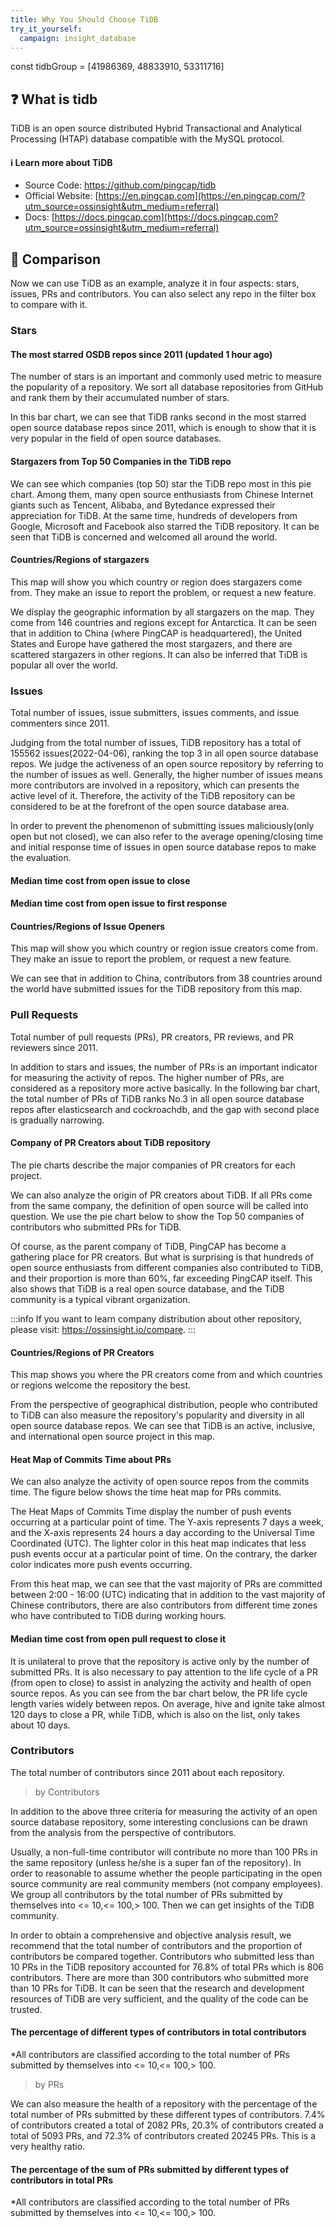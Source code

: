 ```yaml
---
title: Why You Should Choose TiDB
try_it_yourself:
  campaign: insight_database
---
```

const tidbGroup = [41986369, 48833910, 53311716]

## ❓ What is tidb

TiDB is an open source distributed Hybrid Transactional and Analytical Processing (HTAP) database compatible with the MySQL protocol.

#### ℹ️  Learn more about TiDB
- Source Code: https://github.com/pingcap/tidb
- Official Website: [https://en.pingcap.com](https://en.pingcap.com/?utm_source=ossinsight&utm_medium=referral)
- Docs: [https://docs.pingcap.com](https://docs.pingcap.com?utm_source=ossinsight&utm_medium=referral)


## 👀 Comparison

Now we can use TiDB as an example, analyze it in four aspects: stars, issues, PRs and contributors. You can also select any repo in the filter box to compare with it.

### Stars

#### The most starred OSDB repos since 2011 (updated 1 hour ago)

The number of stars is an important and commonly used metric to measure the popularity of a repository. We sort all database repositories from GitHub and rank them by their accumulated number of stars.

In this bar chart, we can see that TiDB ranks second in the most starred open source database repos since 2011, which is enough to show that it is very popular in the field of open source databases.

<CommonChart
  chart='barchart'
  category='rt-osdb-ranking-by-stars'
  n={20}
  formatSql={false}
  categoryIndex='repo_group_name'
  valueIndex='num'
  seriesName='Stars'
  categoryType={false}
/>

#### Stargazers from Top 50 Companies in the TiDB repo

We can see which companies (top 50) star the TiDB repo most in this pie chart. Among them, many open source enthusiasts from Chinese Internet giants such as Tencent, Alibaba, and Bytedance expressed their appreciation for TiDB. At the same time, hundreds of developers from Google, Microsoft and Facebook also starred the TiDB repository. It can be seen that TiDB is concerned and welcomed all around the world.

<GroupSelect />

<CommonChart
  chart='piechart'
  category='stars-top-50-company'
  formatSql={false}
  categoryIndex='company_name'
  valueIndex='stargazers'
  categoryType='owner'
  seriesName='Stargazers'
  repoId={tidbGroup}
  comparing
/>

#### Countries/Regions of stargazers

This map will show you which country or region does stargazers come from. They make an issue to report the problem, or request a new feature.

We display the geographic information by all stargazers on the map. They come from 146 countries and regions except for Antarctica. It can be seen that in addition to China (where PingCAP is headquartered), the United States and Europe have gathered the most stargazers, and there are scattered stargazers in other regions. It can also be inferred that TiDB is popular all over the world.

<CommonChart
  chart='worldmapchart'
  category='stars-map'
  formatSql={false}
  categoryIndex='country_or_area'
  valueIndex='count'
  seriesName='stargazers'
  effect={false}
  size={56}
  repoId={tidbGroup}
  comparing
/>

### Issues

Total number of issues, issue submitters, issues comments, and issue commenters since 2011.

Judging from the total number of issues, TiDB repository has a total of 155562 issues(2022-04-06), ranking the top 3 in all open source database repos. We judge the activeness of an open source repository by referring to the number of issues as well. Generally, the higher number of issues means more contributors are involved in a repository, which can presents the active level of it. Therefore, the activity of the TiDB repository can be considered to be at the forefront of the open source database area.

<CommonChart
  chart='barchart'
  category='rt-osdb-ranking-by-issues'
  n={20}
  formatSql={false}
  categoryIndex='repo_group_name'
  valueIndex='num'
  seriesName='Issues'
  categoryType={false}
/>

In order to prevent the phenomenon of submitting issues maliciously(only open but not closed), we can also refer to the average opening/closing time and initial response time of issues in open source database repos to make the evaluation.

#### Median time cost from open issue to close

<CommonChart
  chart='barchart'
  category='rt-osdb-ranking-by-median-issue-open-to-close'
  n={20}
  formatSql={false}
  categoryIndex='repo_group_name'
  valueIndex='days'
  seriesName='Days'
  categoryType={false}
/>

#### Median time cost from open issue to first response

<CommonChart
  chart='barchart'
  category='rt-osdb-ranking-by-median-issue-open-to-first-respond'
  n={20}
  formatSql={false}
  categoryIndex='repo_group_name'
  valueIndex='days'
  seriesName='Days'
  categoryType={false}
/>

#### Countries/Regions of Issue Openers

This map will show you which country or region issue creators come from. They make an issue to report the problem, or request a new feature.

We can see that in addition to China, contributors from 38 countries around the world have submitted issues for the TiDB repository from this map.

<CommonChart
  chart='worldmapchart'
  category='issue-creators-map'
  formatSql={false}
  categoryIndex='country_or_area'
  valueIndex='count'
  seriesName='Issue openers'
  effect={false}
  size={56}
  repoId={tidbGroup}
  comparing
/>

### Pull Requests

Total number of pull requests (PRs), PR creators, PR reviews, and PR reviewers since 2011.

In addition to stars and issues, the number of PRs is an important indicator for measuring the activity of repos. The higher number of PRs, are considered as a repository more active basically. In the following bar chart, the total number of PRs of TiDB ranks No.3 in all open source database repos after elasticsearch and cockroachdb, and the gap with second place is gradually narrowing.

<CommonChart
  chart='barchart'
  category='rt-osdb-ranking-by-prs'
  n={20}
  formatSql={false}
  categoryIndex='repo_group_name'
  valueIndex='num'
  seriesName='PRs'
  categoryType={false}
/>

#### Company of PR Creators about TiDB repository
The pie charts describe the major companies of PR creators for each project.

We can also analyze the origin of PR creators about TiDB. If all PRs come from the same company, the definition of open source will be called into question. We use the pie chart below to show the Top 50 companies of contributors who submitted PRs for TiDB.

Of course, as the parent company of TiDB, PingCAP has become a gathering place for PR creators. But what is surprising is that hundreds of open source enthusiasts from different companies also contributed to TiDB, and their proportion is  more than 60%, far exceeding PingCAP itself. This also shows that TiDB is a real open source database, and the TiDB community is a typical vibrant organization.

<CommonChart
  chart='piechart'
  category='pull-request-creators-top-50-company'
  formatSql={false}
  categoryIndex='company_name'
  valueIndex='code_contributors'
  categoryType='owner'
  seriesName='Contributors'
  repoId={tidbGroup}
  comparing
/>

:::info
If you want to learn company distribution about other repository, please visit: https://ossinsight.io/compare.
:::

#### Countries/Regions of PR Creators
This map shows you where the PR creators come from and which countries or regions welcome the repository the best.

From the perspective of geographical distribution, people who contributed to TiDB can also measure the repository's popularity and diversity in all open source database repos. We can see that TiDB is an active, inclusive, and international open source project in this map.

<CommonChart
    chart='worldmapchart'
    category='analyze-pull-request-creators-map'
    formatSql={false}
    categoryIndex='country_or_area'
    valueIndex='pr_creators'
    seriesName='PR creators'
    effect={false}
    size={56}
    repoId={tidbGroup}
    comparing
/>

#### Heat Map of Commits Time about PRs

We can also analyze the activity of open source repos from the commits time. The figure below shows the time heat map for PRs commits.

The Heat Maps of Commits Time display the number of push events occurring at a particular point of time. The Y-axis represents 7 days a week, and the X-axis represents 24 hours a day according to the Universal Time Coordinated (UTC). The lighter color in this heat map indicates that less push events occur at a particular point of time. On the contrary, the darker color indicates more push events occurring.

From this heat map, we can see that the vast majority of PRs are committed between 2:00 - 16:00 (UTC) indicating that in addition to the vast majority of Chinese contributors, there are also contributors from different time zones who have contributed to TiDB during working hours.

<CommonChart
    chart='heatmapchart'
    category='analyze-commits-time-distribution'
    xIndex='hour'
    yIndex='dayofweek'
    valueIndex='pushes'
    formatSql={false}
    repoId={tidbGroup}
    comparing
/>

#### Median time cost from open pull request to close it

It is unilateral to prove that the repository is active only by the number of submitted PRs. It is also necessary to pay attention to the life cycle of a PR (from open to close) to assist in analyzing the activity and health of open source repos. As you can see from the bar chart below, the PR life cycle length varies widely between repos. On average, hive and ignite take almost 120 days to close a PR, while TiDB, which is also on the list, only takes about 10 days.

<CommonChart
    chart='barchart'
    category='archive/2021/repo-ranking-by-pr-open-to-merge'
    formatSql={false}
    categoryIndex='repo_name'
    valueIndex='days'
    seriesName='Days'
    categoryType={false}
    field='database'
    n={20}
/>

### Contributors

The total number of contributors since 2011 about each repository.

> by Contributors

In addition to the above three criteria for measuring the activity of an open source database repository, some interesting conclusions can be drawn from the analysis from the perspective of contributors.

Usually, a non-full-time contributor will contribute no more than 100 PRs in the same repository (unless he/she is a super fan of the repository). In order to reasonable to assume whether the people participating in the open source community are real community members (not company employees). We group all contributors by the total number of PRs submitted by themselves into <= 10,<= 100,> 100. Then we can get insights of the TiDB community.

In order to obtain a comprehensive and objective analysis result, we recommend that the total number of contributors and the proportion of contributors be compared together. Contributors who submitted less than 10 PRs in the TiDB repository accounted for 76.8% of total PRs which is 806 contributors. There are more than 300 contributors who submitted more than 10 PRs for TiDB. It can be seen that the research and development resources of TiDB are very sufficient, and the quality of the code can be trusted.

#### The percentage of different types of contributors in total contributors

*All contributors are classified according to the total number of PRs submitted by themselves into <= 10,<= 100,> 100.

<ContributorsCharts type='contributors' field="database" percent/>

<ContributorsCharts type='contributors' field="database"/>

> by PRs

We can also measure the health of a repository with the percentage of the total number of PRs submitted by these different types of contributors.
7.4% of contributors created a total of 2082 PRs, 20.3% of contributors created a total of 5093 PRs, and 72.3% of contributors created 20245 PRs. This is a very healthy ratio.

#### The percentage of the sum of PRs submitted by different types of contributors in total PRs
*All contributors are classified according to the total number of PRs submitted by themselves into <= 10,<= 100,> 100.

<ContributorsCharts type='prs' percent field="database"/>

<ContributorsCharts type='prs' field="database"/>
